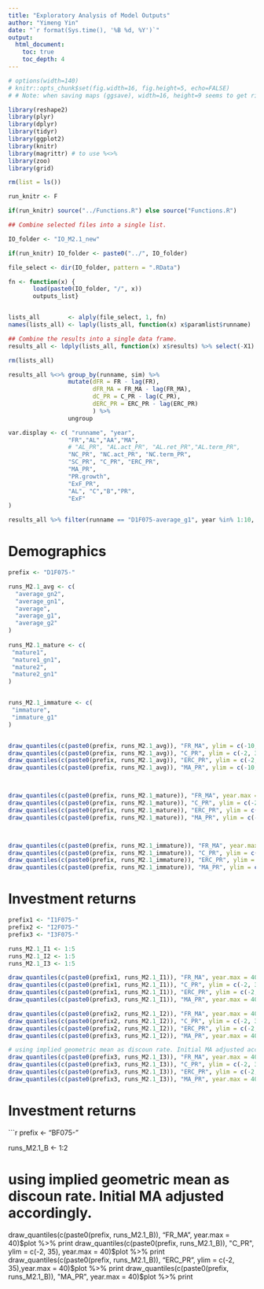 ```yaml
---
title: "Exploratory Analysis of Model Outputs"
author: "Yimeng Yin"
date: "`r format(Sys.time(), '%B %d, %Y')`"
output: 
  html_document:
    toc: true
    toc_depth: 4
---
```



```r

# options(width=140)
# knitr::opts_chunk$set(fig.width=16, fig.height=5, echo=FALSE)
# # Note: when saving maps (ggsave), width=16, height=9 seems to get rid of white space

```




```r
library(reshape2)
library(plyr)
library(dplyr)
library(tidyr)
library(ggplot2)
library(knitr)
library(magrittr) # to use %<>%
library(zoo)
library(grid)

rm(list = ls())

run_knitr <- F

if(run_knitr) source("../Functions.R") else source("Functions.R")

```


```r
## Combine selected files into a single list.

IO_folder <- "IO_M2.1_new"

if(run_knitr) IO_folder <- paste0("../", IO_folder)

file_select <- dir(IO_folder, pattern = ".RData")

fn <- function(x) {
       load(paste0(IO_folder, "/", x))
       outputs_list}


lists_all        <- alply(file_select, 1, fn)
names(lists_all) <- laply(lists_all, function(x) x$paramlist$runname)

## Combine the results into a single data frame.
results_all <- ldply(lists_all, function(x) x$results) %>% select(-X1)

rm(lists_all)
```


```r

results_all %<>% group_by(runname, sim) %>% 
                 mutate(dFR = FR - lag(FR),
                        dFR_MA = FR_MA - lag(FR_MA),
                        dC_PR = C_PR - lag(C_PR),
                        dERC_PR = ERC_PR - lag(ERC_PR)
                        ) %>% 
                 ungroup

var.display <- c( "runname", "year",
                 "FR","AL","AA","MA",
                 # "AL_PR", "AL.act_PR", "AL.ret_PR","AL.term_PR", 
                 "NC_PR", "NC.act_PR", "NC.term_PR", 
                 "SC_PR", "C_PR", "ERC_PR",
                 "MA_PR",   
                 "PR.growth", 
                 "ExF_PR",
                 "AL", "C","B","PR",
                 "ExF"
)

results_all %>% filter(runname == "D1F075-average_g1", year %in% 1:10, sim == 1) %>% select(one_of(var.display))

```



# Demographics

```r


prefix <- "D1F075-"

runs_M2.1_avg <- c(
  "average_gn2",
  "average_gn1",
  "average",
  "average_g1",
  "average_g2"
)
  
runs_M2.1_mature <- c(
 "mature1",
 "mature1_gn1",
 "mature2",
 "mature2_gn1"
)


runs_M2.1_immature <- c(
 "immature",
 "immature_g1"
)


draw_quantiles(c(paste0(prefix, runs_M2.1_avg)), "FR_MA", ylim = c(-10, 400), year.max = 60)$plot %>% print
draw_quantiles(c(paste0(prefix, runs_M2.1_avg)), "C_PR", ylim = c(-2, 35),  year.max = 40)$plot %>% print
draw_quantiles(c(paste0(prefix, runs_M2.1_avg)), "ERC_PR", ylim = c(-2, 35),year.max = 40)$plot %>% print
draw_quantiles(c(paste0(prefix, runs_M2.1_avg)), "MA_PR", ylim = c(-10, 2000), year.max = 40)$plot %>% print



draw_quantiles(c(paste0(prefix, runs_M2.1_mature)), "FR_MA", year.max = 40)$plot %>% print
draw_quantiles(c(paste0(prefix, runs_M2.1_mature)), "C_PR", ylim = c(-2, 35),  year.max = 40)$plot %>% print
draw_quantiles(c(paste0(prefix, runs_M2.1_mature)), "ERC_PR", ylim = c(-2, 35),year.max = 40)$plot %>% print
draw_quantiles(c(paste0(prefix, runs_M2.1_mature)), "MA_PR", ylim = c(-10, 2000), year.max = 40)$plot %>% print



draw_quantiles(c(paste0(prefix, runs_M2.1_immature)), "FR_MA", year.max = 40)$plot %>% print
draw_quantiles(c(paste0(prefix, runs_M2.1_immature)), "C_PR", ylim = c(-2, 35),  year.max = 40)$plot %>% print
draw_quantiles(c(paste0(prefix, runs_M2.1_immature)), "ERC_PR", ylim = c(-2, 35),year.max = 40)$plot %>% print
draw_quantiles(c(paste0(prefix, runs_M2.1_immature)), "MA_PR", ylim = c(-10, 2000), year.max = 40)$plot %>% print


```



# Investment returns

```r

prefix1 <- "I1F075-"
prefix2 <- "I2F075-"
prefix3 <- "I3F075-"

runs_M2.1_I1 <- 1:5
runs_M2.1_I2 <- 1:5
runs_M2.1_I3 <- 1:5

draw_quantiles(c(paste0(prefix1, runs_M2.1_I1)), "FR_MA", year.max = 40)$plot %>% print
draw_quantiles(c(paste0(prefix1, runs_M2.1_I1)), "C_PR", ylim = c(-2, 35),  year.max = 40)$plot %>% print
draw_quantiles(c(paste0(prefix1, runs_M2.1_I1)), "ERC_PR", ylim = c(-2, 35),year.max = 40)$plot %>% print
draw_quantiles(c(paste0(prefix3, runs_M2.1_I1)), "MA_PR", year.max = 40)$plot %>% print

draw_quantiles(c(paste0(prefix2, runs_M2.1_I2)), "FR_MA", year.max = 40)$plot %>% print
draw_quantiles(c(paste0(prefix2, runs_M2.1_I2)), "C_PR", ylim = c(-2, 35),  year.max = 40)$plot %>% print
draw_quantiles(c(paste0(prefix2, runs_M2.1_I2)), "ERC_PR", ylim = c(-2, 35),year.max = 40)$plot %>% print
draw_quantiles(c(paste0(prefix3, runs_M2.1_I2)), "MA_PR", year.max = 40)$plot %>% print

# using implied geometric mean as discoun rate. Initial MA adjusted accordingly. 
draw_quantiles(c(paste0(prefix3, runs_M2.1_I3)), "FR_MA", year.max = 40)$plot %>% print
draw_quantiles(c(paste0(prefix3, runs_M2.1_I3)), "C_PR", ylim = c(-2, 35),  year.max = 40)$plot %>% print
draw_quantiles(c(paste0(prefix3, runs_M2.1_I3)), "ERC_PR", ylim = c(-2, 35),year.max = 40)$plot %>% print
draw_quantiles(c(paste0(prefix3, runs_M2.1_I3)), "MA_PR", year.max = 40)$plot %>% print


```


# Investment returns

```r

prefix <- "BF075-"


runs_M2.1_B <- 1:2

# using implied geometric mean as discoun rate. Initial MA adjusted accordingly. 
draw_quantiles(c(paste0(prefix, runs_M2.1_B)), "FR_MA", year.max = 40)$plot %>% print
draw_quantiles(c(paste0(prefix, runs_M2.1_B)), "C_PR", ylim = c(-2, 35),  year.max = 40)$plot %>% print
draw_quantiles(c(paste0(prefix, runs_M2.1_B)), "ERC_PR", ylim = c(-2, 35),year.max = 40)$plot %>% print
draw_quantiles(c(paste0(prefix, runs_M2.1_B)), "MA_PR", year.max = 40)$plot %>% print





